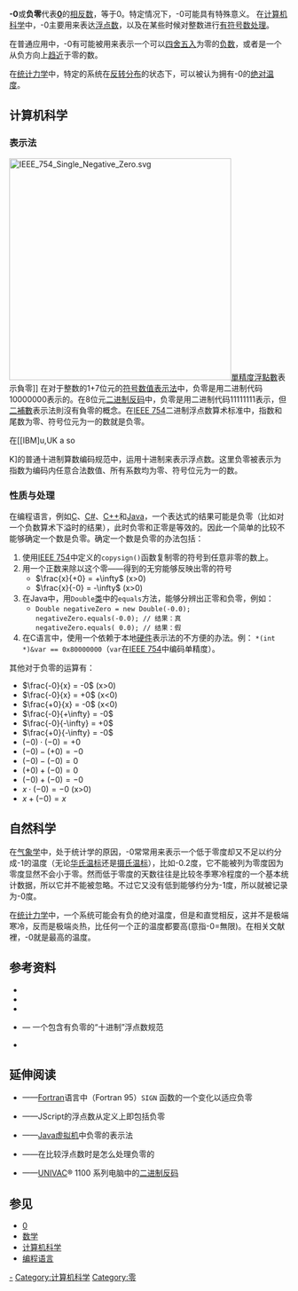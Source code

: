 {{NoteTA|G1=IT}}
{{multiple issues|
{{expert|1=计算机科学|time=2010-01-02T10:33:32+00:00}}
{{Refimprove|time=2013-06-25T04:30:40+00:00 }}
{{No footnotes|time=2019-12-31T09:31:01+00:00}}
}}
'''-0'''或'''负零'''代表'''[[0|0]]'''的[[加法逆元|相反数]]，等于0。特定情况下，-0可能具有特殊意义。
在[[计算机科学|计算机科学]]中，-0主要用来表达[[浮点数|浮点数]]，以及在某些时候对整数进行[[有符号数处理|有符号数处理]]。

在普通应用中，-0有可能被用来表示一个可以[[數值修約規則|四舍五入]]为零的[[负数|负数]]，或者是一个从负方向上[[极限_(数学)|趋近]]于零的数。

在[[统计力学|统计力学]]中，特定的系统在[[居量反轉|反转分布]]的状态下，可以被认为拥有-0的[[热力学温标|绝对温度]]。

== 计算机科学 ==
=== 表示法 ===
[[File:IEEE_754_Single_Negative_Zero.svg|400px]][[單精度浮點數|單精度浮點數]]表示負零]]
在对于整数的1+7位元的[[有符号数处理|符号数值表示法]]中，负零是用二进制代码10000000表示的。在8位元[[二进制反码|二进制反码]]中，负零是用二进制代码11111111表示，但[[二補數|二補數]]表示法則沒有負零的概念。在[[IEEE_754|IEEE 754]]二进制浮点数算术标准中，指数和尾数为零、符号位元为一的数就是负零。

在[[IBM]u,UK a so



K]的普通十进制算数编码规范中，运用十进制来表示浮点数。这里负零被表示为指数为编码内任意合法数值、所有系数均为零、符号位元为一的数。

=== 性质与处理 ===
在编程语言，例如[[C语言|C]]、[[C♯|C#]]、[[C++|C++]]和[[Java|Java]]，一个表达式的结果可能是负零（比如对一个负数算术下溢时的结果），此时负零和正零是等效的。因此一个简单的比较不能够确定一个数是负零。确定一个数是负零的办法包括：
#使用[[IEEE_754|IEEE 754]]中定义的<code>copysign()</code>函数复制零的符号到任意非零的数上。 
#用一个正数来除以这个零——得到的无穷能够反映出零的符号 
#* <math>\frac{x}{+0} = +\infty</math> (x>0)
#* <math>\frac{x}{-0} = -\infty</math> (x>0)
#在Java中，用<code>Double</code>[[类_(计算机科学)|类]]中的<tt>equals</tt>方法，能够分辨出正零和负零，例如：
#*<tt>Double negativeZero = new Double(-0.0);<br />negativeZero.equals(-0.0); // 结果：真<br />negativeZero.equals( 0.0); // 结果：假</tt>
#在C语言中，使用一个依赖于本地[[计算机硬件|硬件]]表示法的不方便的办法。例： <code>*(int *)&var == 0x80000000</code>（<tt>var</tt>在[[IEEE_754|IEEE 754]]中编码单精度）。
<!--
Surely compare is numeric ....
or: 
<code>double negativeZero = -0.0;<br />
Double.compare( negativeZero, -0.0 ) == 0; // Result: true</code>
Conversely, Java coders should be aware that any comparisons to zero using compare or equals methods rather than the <code>==</code> operator may have unexpected results if a negative zero is present.
-->
其他对于负零的运算有：
* <math>\frac{-0}{x} = -0</math> (x>0)
* <math>\frac{-0}{x} = +0</math> (x<0)
* <math>\frac{+0}{x} = -0</math> (x<0)
* <math>\frac{-0}{+\infty} = -0</math> 
* <math>\frac{-0}{-\infty} = +0</math> 
* <math>\frac{+0}{-\infty} = -0</math> 
* <math>(-0) \cdot (-0) = +0</math>
* <math>(-0) - (+0) = -0</math>
* <math>(-0) - (-0) = 0</math>
* <math>(+0) + (-0) = 0</math>
* <math>(-0) + (-0) = -0</math>
* <math>x \cdot (-0) = -0</math> (x>0)
* <math>x + (-0) = x</math>

== 自然科学 ==
{{Unreferencedsect|time=2011-11-27}}
在[[气象学|气象学]]中，处于统计学的原因，-0常常用来表示一个低于零度却又不足以约分成-1的温度（无论[[华氏温标|华氏温标]]还是[[摄氏温标|摄氏温标]]），比如-0.2度，它不能被列为零度因为零度显然不会小于零。然而低于零度的天数往往是比较冬季寒冷程度的一个基本统计数据，所以它并不能被忽略。不过它又没有低到能够约分为-1度，所以就被记录为-0度。

在[[统计力学|统计力学]]中，一个系统可能会有负的绝对温度，但是和直觉相反，这并不是极端寒冷，反而是极端炎热，比任何一个正的温度都要高(意指-0=無限)。在相关文献裡，-0就是最高的温度。

== 参考资料 ==
* {{cite web 
 |url=http://msdn.microsoft.com/library/en-us/csspec/html/vclrfcsharpspec_4_1_6.asp 
 |title=Floating point types 
 |work=[[微软开发者网络|MSDN]] C#语言详述 
 |accessdate=2005年10月15日 
 |5= 
 |deadurl=yes 
 |archiveurl=https://web.archive.org/web/20060824085452/http://msdn.microsoft.com/library/en-us/csspec/html/vclrfcsharpspec_4_1_6.asp 
 |archivedate=2006年8月24日 
 }}
* {{cite web 
 |url=http://msdn.microsoft.com/library/en-us/csspec/html/vclrfcsharpspec_7_7_2.asp 
 |title=Division operator 
 |work=[[微软开发者网络|MSDN]] C#语言详述 
 |accessdate=2005年10月15日 
 |deadurl=yes 
 |archiveurl=https://web.archive.org/web/20051121104027/http://www.msdn.microsoft.com/library/en-us/csspec/html/vclrfcsharpspec_7_7_2.asp 
 |archivedate=2005年11月21日 
 }}
* {{cite paper 
 |url=http://www.concentric.net/~Ttwang/tech/javafloat.htm 
 |title=Java Floating-Point Number Intricacies 
 |author=Thomas Wang 
 |date=2000年3月 
 |version= 
 |deadurl=yes 
 |archiveurl=https://web.archive.org/web/20050921090806/http://www.concentric.net/~Ttwang/tech/javafloat.htm 
 |archivedate=2005-09-21 
 |access-date=2007-07-07 
 }}
* {{cite web | url=http://www2.hursley.ibm.com/decimal/dcspec.html | title=Specification | work=General Decimal Arithmetic: Encoding Strawman 4d, version 0.96 | accessdate=2005年10月16日 | archive-date=2012年2月17日 | archive-url=https://www.webcitation.org/65WOW1d3x?url=http://www.ibm.com/us/en/ | dead-url=no }} — 一个包含有负零的“十进制”浮点数规范
*{{cite book|first1=Charles|last1=Kittel|first2=Herbert|last2= Kroemer|title=Thermal Physics|publisher=W. H. Freeman & Company|year=1980|isbn=0-7167-1088-9}}

== 延伸阅读 ==
* {{cite web
|url=http://developers.sun.com/prodtech/cc/articles/sign.html
|title=Fortran 95 SIGN Change
|author=Michael Ingrassia
|work=Sun Developer Network
|accessdate=2005年10月15日
|archive-date=2012年2月17日
|archive-url=https://www.webcitation.org/65WOWdQKb?url=http://developers.sun.com/solaris/articles/sign.html
|dead-url=no
}}——[[Fortran|Fortran]]语言中（Fortran 95）<code>SIGN</code> 函数的一个变化以适应负零 
* {{cite web 
 |url=http://msdn.microsoft.com/library/en-us/script56/html/js56jscondatatype.asp 
 |title=JScript data types 
 |work=[[微软开发者网络|MSDN]] JScript 
 |accessdate=2005年10月16日 
 |deadurl=yes 
 |archiveurl=https://web.archive.org/web/20051110160645/http://msdn.microsoft.com/library/en-us/script56/html/js56jscondatatype.asp 
 |archivedate=2005年11月10日 
 }}——JScript的浮点数从定义上即包括负零
* {{cite web
|url=http://www.javaworld.com/javaworld/jw-10-1996/jw-10-hood.html
|title=A look at the floating-point support of the Java virtual machine
|work=Javaworld
|accessdate=2005年10月16日
|archive-url=https://www.webcitation.org/65WOXr3Fo?url=http://www.javaworld.com/javaworld/jw-10-1996/jw-10-hood.html
|archive-date=2012年2月17日
|dead-url=yes
}}——[[Java虚拟机|Java虚拟机]]中负零的表示法
* {{cite paper
|url=http://www.cygnus-software.com/papers/comparingfloats/comparingfloats.htm
|title=Comparing floating point numbers
|author=Bruce Dawson
|date=
|access-date=2007-07-07
|archive-date=2007-07-03
|archive-url=https://web.archive.org/web/20070703085415/http://www.cygnus-software.com/papers/comparingfloats/comparingfloats.htm
|dead-url=no
}}——在比较浮点数时是怎么处理负零的
* {{cite web
|url=http://www.fourmilab.ch/documents/univac/minuszero.html
|title=Minus Zero
|author=John Walker
|work=UNIVAC Memories
|accessdate=2005年10月17日
|archive-date=2012年2月17日
|archive-url=https://www.webcitation.org/65WOYUm57?url=http://www.fourmilab.ch/documents/univac/minuszero.html
|dead-url=no
}}——[[UNIVAC|UNIVAC]]® 1100 系列电脑中的[[二进制反码|二进制反码]]

== 参见 ==
*[[0|0]]
*[[数学|数学]]
*[[计算机科学|计算机科学]]
*[[编程语言|编程语言]]

[[Category:整数|-]]
[[Category:计算机科学|Category:计算机科学]]
[[Category:零|Category:零]]
